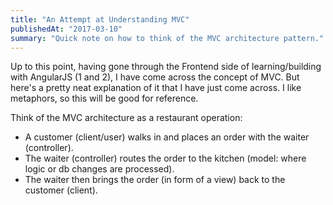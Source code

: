 ```yaml
---
title: "An Attempt at Understanding MVC"
publishedAt: "2017-03-10"
summary: "Quick note on how to think of the MVC architecture pattern."
---
```


Up to this point, having gone through the Frontend side of learning/building with AngularJS (1 and 2), I have come across the concept of MVC. But here's a pretty neat explanation of it that I have just come across. I like metaphors, so this will be good for reference.

Think of the MVC architecture as a restaurant operation:

- A customer (client/user) walks in and places an order with the waiter (controller).
- The waiter (controller) routes the order to the kitchen (model: where logic or db changes are processed).
- The waiter then brings the order (in form of a view) back to the customer (client).
